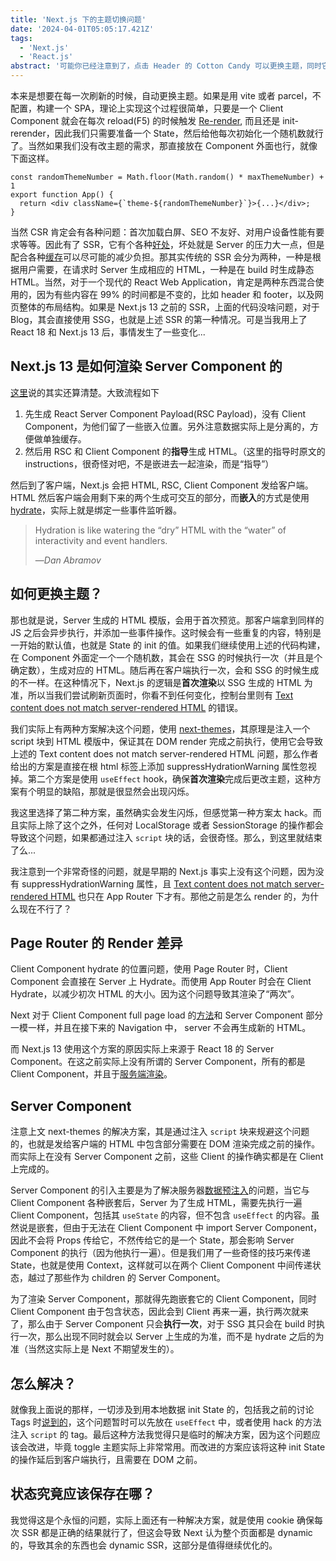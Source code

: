 ```yaml
---
title: 'Next.js 下的主题切换问题'
date: '2024-04-01T05:05:17.421Z'
tags:
  - 'Next.js'
  - 'React.js'
abstract: '可能你已经注意到了，点击 Header 的 Cotton Candy 可以更换主题，同时它会使用 LocalStorage 记住。如果我们想用 Next.js 做一个主题切换，同时能够记住，事情就会变得有点复杂，这将有关 Next.js 的 Render 方式，让我们一起探索一下。'
---
```


本来是想要在每一次刷新的时候，自动更换主题。如果是用 vite 或者 parcel，不配置，构建一个 SPA，理论上实现这个过程很简单，只要是一个 Client Component 就会在每次 reload(F5) 的时候触发 [Re-render](https://react.dev/learn/render-and-commit#step-1-trigger-a-render), 而且还是 init-rerender，因此我们只需要准备一个 State，然后给他每次初始化一个随机数就行了。当然如果我们没有改主题的需求，那直接放在 Component 外面也行，就像下面这样。

```TS
const randomThemeNumber = Math.floor(Math.random() * maxThemeNumber) + 1
export function App() {
  return <div className={`theme-${randomThemeNumber}`}>{...}</div>;
}
```

当然 CSR 肯定会有各种问题：首次加载白屏、SEO 不友好、对用户设备性能有要求等等。因此有了 SSR，它有个各种[好处](https://nextjs.org/docs/app/building-your-application/rendering/server-components#benefits-of-server-rendering)，坏处就是 Server 的压力大一点，但是配合各种[缓存](https://nextjs.org/docs/app/building-your-application/caching)可以尽可能的减少负担。那其实传统的 SSR 会分为两种，一种是根据用户需要，在请求时 Server 生成相应的 HTML，一种是在 build 时生成静态 HTML。当然，对于一个现代的 React Web Application，肯定是两种东西混合使用的，因为有些内容在 99% 的时间都是不变的，比如 header 和 footer，以及网页整体的布局结构。如果是 Next.js 13 之前的 SSR，上面的代码没啥问题，对于 Blog，其会直接使用 SSG，也就是上述 SSR 的第一种情况。可是当我用上了 React 18 和 Next.js 13 后，事情发生了一些变化...

## Next.js 13 是如何渲染 Server Component 的

[这里](https://nextjs.org/docs/app/building-your-application/rendering/server-components#how-are-server-components-rendered)说的其实还算清楚。大致流程如下

1. 先生成 React Server Component Payload(RSC Payload)，没有 Client Component，为他们留了一些嵌入位置。另外注意数据实际上是分离的，方便做单独缓存。
2. 然后用 RSC 和 Client Component 的**指导**生成 HTML。（这里的指导时原文的 instructions，很奇怪对吧，不是嵌进去一起渲染，而是“指导”）

然后到了客户端，Next.js 会把 HTML, RSC, Client Component 发给客户端。HTML 然后客户端会用剩下来的两个生成可交互的部分，而**嵌入**的方式是使用 [hydrate](https://react.dev/reference/react-dom/client/hydrateRoot)，实际上就是绑定一些事件监听器。

> Hydration is like watering the “dry” HTML with the “water” of interactivity and event handlers.
>
> —<cite>Dan Abramov</cite>

## 如何更换主题？

那也就是说，Server 生成的 HTML 模版，会用于首次预览。那客户端拿到同样的 JS 之后会异步执行，并添加一些事件操作。这时候会有一些重复的内容，特别是一开始的默认值，也就是 State 的 init 的值。如果我们继续使用上述的代码构建，在 Component 外面定一个一个随机数，其会在 SSG 的时候执行一次（并且是个确定数），生成对应的 HTML。随后再在客户端执行一次，会和 SSG 的时候生成的不一样。在这种情况下，Next.js 的逻辑是**首次渲染**以 SSG 生成的 HTML 为准，所以当我们尝试刷新页面时，你看不到任何变化，控制台里则有 [Text content does not match server-rendered HTML](https://nextjs.org/docs/messages/react-hydration-error) 的错误。

我们实际上有两种方案解决这个问题，使用 [next-themes](https://github.com/pacocoursey/next-themes)，其原理是注入一个 script 块到 HTML 模版中，保证其在 DOM render 完成之前执行，使用它会导致上述的 Text content does not match server-rendered HTML 问题，那么作者给出的方案是直接在根 html 标签上添加 suppressHydrationWarning 属性忽视掉。第二个方案是使用 `useEffect` hook，确保**首次渲染**完成后更改主题，这种方案有个明显的缺陷，那就是很显然会出现闪烁。

我这里选择了第二种方案，虽然确实会发生闪烁，但感觉第一种方案太 hack。而且实际上除了这个之外，任何对 LocalStorage 或者 SessionStorage 的操作都会导致这个问题，如果都通过注入 `script` 块的话，会很奇怪。那么，到这里就结束了么...

我注意到一个非常奇怪的问题，就是早期的 Next.js 事实上没有这个问题，因为没有 suppressHydrationWarning 属性，且 [Text content does not match server-rendered HTML](https://nextjs.org/docs/messages/react-hydration-error) 也只在 App Router 下才有。那他之前是怎么 render 的，为什么现在不行了？

## Page Router 的 Render 差异

Client Component hydrate 的位置问题，使用 Page Router 时，Client Component 会直接在 Server 上 Hydrate。而使用 App Router 时会在 Client Hydrate，以减少初次 HTML 的大小。因为这个问题导致其渲染了“两次”。

Next 对于 Client Component full page load 的[方法](https://nextjs.org/docs/app/building-your-application/rendering/client-components#how-are-client-components-rendered)和 Server Component 部分一模一样，并且在接下来的 Navigation 中， server 不会再生成新的 HTML。

而 Next.js 13 使用这个方案的原因实际上来源于 React 18 的 Server Component。在这之前实际上没有所谓的 Server Component，所有的都是 Client Component，并且于[服务端渲染](https://github.com/reactwg/server-components/discussions/4)。

## Server Component

注意上文 next-themes 的解决方案，其是通过注入 `script` 块来规避这个问题的，也就是发给客户端的 HTML 中包含部分需要在 DOM 渲染完成之前的操作。而实际上在没有 Server Component 之前，这些 Client 的操作确实都是在 Client 上完成的。

Server Component 的引入主要是为了解决服务器[数据预注入](https://www.joshwcomeau.com/react/server-components/#introduction-to-react-server-components-3)的问题，当它与 Client Component 各种嵌套后，Server 为了生成 HTML，需要先执行一遍 Client Component，包括其 `useState` 的内容，但不包含 `useEffect` 的内容。虽然说是嵌套，但由于无法在 Client Component 中 import Server Component，因此不会将 Props 传给它，不然传给它的是一个 State，那会影响 Server Component 的执行（因为他执行一遍）。但是我们用了一些奇怪的技巧来传递 State，也就是使用 Context，这样就可以在两个 Client Component 中间传递状态，越过了那些作为 children 的 Server Component。

为了渲染 Server Component，那就得先跑嵌套它的 Client Component，同时 Client Component 由于包含状态，因此会到 Client 再来一遍，执行两次就来了，那么由于 Server Component 只会**执行一次**，对于 SSG 其只会在 build 时执行一次，那么出现不同时就会以 Server 上生成的为准，而不是 hydrate 之后的为准（当然这实际上是 Next 不期望发生的）。

## 怎么解决？

就像我上面说的那样，一切涉及到用本地数据 init State 的，包括我之前的讨论 Tags 时[说到的](/2024-03-29-blog-tags)，这个问题暂时可以先放在 `useEffect` 中，或者使用 hack 的方法注入 `script` 的 tag。最后这种方法我觉得只是临时的解决方案，因为这个问题应该会改进，毕竟 toggle 主题实际上非常常用。而改进的方案应该将这种 init State 的操作延后到客户端执行，且需要在 DOM 之前。

## 状态究竟应该保存在哪？

我觉得这是个永恒的问题，实际上面还有一种解决方案，就是使用 cookie 确保每次 SSR 都是正确的结果就行了，但这会导致 Next 认为整个页面都是 dynamic 的，导致其余的东西也会 dynamic SSR，这部分是值得继续优化的。

